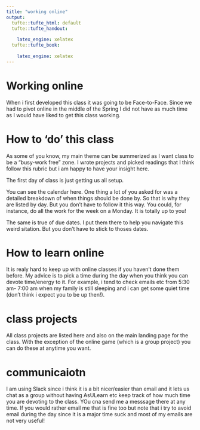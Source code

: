 ```yaml
---
title: "working online"
output:
  tufte::tufte_html: default
  tufte::tufte_handout:
    
    latex_engine: xelatex
  tufte::tufte_book:
    
    latex_engine: xelatex
---
```


# Working online

When i first developed this class it was going to be Face-to-Face. Since we had to pivot online in the middle of the Spring I did not have as much time as I would have liked to get this class working. 

# How to 'do' this class

As some of you know, my main theme can be summerized as I want class to be a "busy-work free" zone. I wrote projects and picked readings that I think follow this rubric but i am happy to have your insight here. 

The first day of class is just getting us all setup.

You can see the calendar here. One thing a lot of you asked for was a detailed breakdown of when things should be done by. So that is why they are listed by day. But you don't have to follow it this way. You could, for instance, do all the work for the week on a Monday. It is totally up to you!

The same is true of due dates. I put them there to help you navigate this weird sitation. But you don't have to stick to thoses dates.

# How to learn online

It is realy hard to keep up with online classes if you haven't done them before. My advice is to pick a time during the day when you think you can devote time/energy to it. For example, i tend to check emails etc from 5:30 am- 7:00 am when my family is still sleeping and i can get some quiet time (don't think i expect you to be up then!). 


# class projects

All class projects are listed here and also on the  main landing page for the class. With the exception of the online game (which is a group project) you can do these at anytime you want. 

# communicaiotn

I am using Slack since i think it is a bit nicer/easier than email and it lets us chat as a group without having AsULearn etc keep track of how much time you are devoting to the class. YOu cna send me a messsage there at any time. If you would rather email me that is fine too but note that i try to avoid email during the day since it is a major time suck and most of my emails are not very useful!

